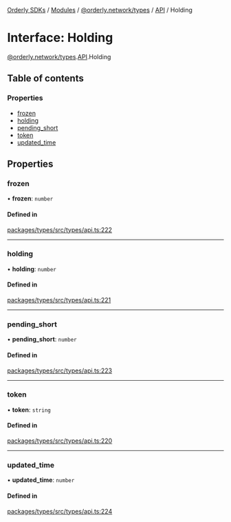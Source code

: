[Orderly SDKs](./../README) / [Modules](./../modules) / [@orderly.network/types](./../modules/orderly_network_types) / [API](./../modules/orderly_network_types.API) / Holding

# Interface: Holding

[@orderly.network/types](./../modules/orderly_network_types).[API](./../modules/orderly_network_types.API).Holding

## Table of contents

### Properties

- [frozen](./orderly_network_types.API.Holding#frozen)
- [holding](./orderly_network_types.API.Holding#holding)
- [pending\_short](./orderly_network_types.API.Holding#pending_short)
- [token](./orderly_network_types.API.Holding#token)
- [updated\_time](./orderly_network_types.API.Holding#updated_time)

## Properties

### frozen

• **frozen**: `number`

#### Defined in

[packages/types/src/types/api.ts:222](https://github.com/OrderlyNetwork/js-sdk/blob/b4bb4035/packages/types/src/types/api.ts#L222)

___

### holding

• **holding**: `number`

#### Defined in

[packages/types/src/types/api.ts:221](https://github.com/OrderlyNetwork/js-sdk/blob/b4bb4035/packages/types/src/types/api.ts#L221)

___

### pending\_short

• **pending\_short**: `number`

#### Defined in

[packages/types/src/types/api.ts:223](https://github.com/OrderlyNetwork/js-sdk/blob/b4bb4035/packages/types/src/types/api.ts#L223)

___

### token

• **token**: `string`

#### Defined in

[packages/types/src/types/api.ts:220](https://github.com/OrderlyNetwork/js-sdk/blob/b4bb4035/packages/types/src/types/api.ts#L220)

___

### updated\_time

• **updated\_time**: `number`

#### Defined in

[packages/types/src/types/api.ts:224](https://github.com/OrderlyNetwork/js-sdk/blob/b4bb4035/packages/types/src/types/api.ts#L224)
